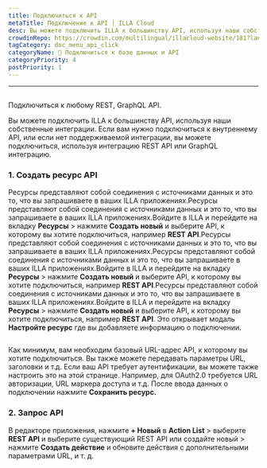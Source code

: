 ```yaml
---
title: Подключиться к API
metaTitle: Подключение к API | ILLA Cloud
desc: Вы можете подключить ILLA к большинству API, используя наши собственные интеграции. ILLA может подключиться к любому REST, GraphQL API
crowdinRepo: https://crowdin.com/multilingual/illacloud-website/181?languages=ru&filter=basic&value=0
tagCategory: doc_menu_api_click
categoryName: 📲 Подключиться к базе данных и API
categoryPriority: 4
postPriority: 1
---
```


* * *

## <h2 hidden>Подключиться к API</h2>

Подключиться к любому REST, GraphQL API.

Вы можете подключить ILLA к большинству API, используя наши собственные интеграции. Если вам нужно подключиться к внутреннему API, или если нет поддерживаемой интеграции, вы можете подключиться, используя интеграцию REST API или GraphQL интеграцию.

### 1.  Создать ресурс API

Ресурсы представляют собой соединения с источниками данных и это то, что вы запрашиваете в ваших ILLA приложениях.Ресурсы представляют собой соединения с источниками данных и это то, что вы запрашиваете в ваших ILLA приложениях.Войдите в ILLA и перейдите на вкладку **Ресурсы** > нажмите **Создать новый** и выберите API, к которому вы хотите подключиться, например **REST API**.Ресурсы представляют собой соединения с источниками данных и это то, что вы запрашиваете в ваших ILLA приложениях.Ресурсы представляют собой соединения с источниками данных и это то, что вы запрашиваете в ваших ILLA приложениях.Войдите в ILLA и перейдите на вкладку **Ресурсы** > нажмите **Создать новый** и выберите API, к которому вы хотите подключиться, например **REST API**.Ресурсы представляют собой соединения с источниками данных и это то, что вы запрашиваете в ваших ILLA приложениях.Войдите в ILLA и перейдите на вкладку **Ресурсы** > нажмите **Создать новый** и выберите API, к которому вы хотите подключиться, например **REST API**. Это открывает модаль **Настройте ресурс** где вы добавляете информацию о подключении.

<img
  src='https://cdn.illacloud.com/official-website/img/docs/connect/connect-api/config.png'
  alt=""
/>

Как минимум, вам необходим базовый URL-адрес API, к которому вы хотите подключиться. Вы также можете передавать параметры URL, заголовки и т.д. Если ваш API требует аутентификации, вы можете также настроить это на этой странице. Например, для OAuth2.0 требуется URL авторизации, URL маркера доступа и т.д. После ввода данных о подключении нажмите **Сохранить ресурс.**

### 2.  Запрос API

В редакторе приложения, нажмите **+ Новый** в **Action List** > выберите **REST API** и выберите существующий REST API или создайте новый > нажмите **Создать действие** и обновите действия с дополнительными параметрами URL, и т. д.

<img
  src='https://cdn.illacloud.com/official-website/img/docs/connect/connect-api/action.png'
  alt=""
/>
